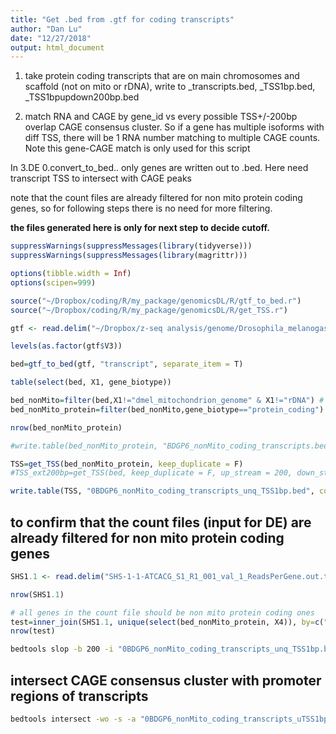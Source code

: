 ```yaml
---
title: "Get .bed from .gtf for coding transcripts"
author: "Dan Lu"
date: "12/27/2018"
output: html_document
---
```


1. take protein coding transcripts that are on main chromosomes and scaffold (not on mito or rDNA), write to _transcripts.bed, _TSS1bp.bed, _TSS1bpupdown200bp.bed  

2. match RNA and CAGE by gene_id vs every possible TSS+/-200bp overlap CAGE consensus cluster. So if a gene has multiple isoforms with diff TSS, there will be 1 RNA number matching to multiple CAGE counts. Note this gene-CAGE match is only used for this script  

In 3.DE 0.convert_to_bed.. only genes are written out to .bed. Here need transcript TSS to intersect with CAGE peaks  

note that the count files are already filtered for non mito protein coding genes, so for following steps there is no need for more filtering.  

**the files generated here is only for next step to decide cutoff.**  

```r
suppressWarnings(suppressMessages(library(tidyverse)))
suppressWarnings(suppressMessages(library(magrittr)))

options(tibble.width = Inf)
options(scipen=999)

source("~/Dropbox/coding/R/my_package/genomicsDL/R/gtf_to_bed.r")
source("~/Dropbox/coding/R/my_package/genomicsDL/R/get_TSS.r")
```


```r
gtf <- read.delim("~/Dropbox/z-seq analysis/genome/Drosophila_melanogaster.BDGP6.84.gtf", header=FALSE, comment.char="#", stringsAsFactors=FALSE)

levels(as.factor(gtf$V3))

bed=gtf_to_bed(gtf, "transcript", separate_item = T) 

table(select(bed, X1, gene_biotype))

bed_nonMito=filter(bed,X1!="dmel_mitochondrion_genome" & X1!="rDNA") # there is no protein coding gene on rDNA, but do this for clarity
bed_nonMito_protein=filter(bed_nonMito,gene_biotype=="protein_coding") %>% select(X1:X6) %>% unique

nrow(bed_nonMito_protein)

#write.table(bed_nonMito_protein, "BDGP6_nonMito_coding_transcripts.bed", col.names = F, sep="\t",row.names = F, quote=F)

TSS=get_TSS(bed_nonMito_protein, keep_duplicate = F)
#TSS_ext200bp=get_TSS(bed, keep_duplicate = F, up_stream = 200, down_stream = 200)# this will go beyond boundary of chromosomes... use bedtools

write.table(TSS, "0BDGP6_nonMito_coding_transcripts_unq_TSS1bp.bed", col.names = F, sep="\t",row.names = F, quote=F)

```

## to confirm that the count files (input for DE) are already filtered for non mito protein coding genes
```r
SHS1.1 <- read.delim("SHS-1-1-ATCACG_S1_R1_001_val_1_ReadsPerGene.out.tab.srt.3_nonMito_protein.txt", header=FALSE, stringsAsFactors=FALSE) %>% select(V1)

nrow(SHS1.1)

# all genes in the count file should be non mito protein coding ones
test=inner_join(SHS1.1, unique(select(bed_nonMito_protein, X4)), by=c("V1"="X4"))
nrow(test)
```


```bash
bedtools slop -b 200 -i "0BDGP6_nonMito_coding_transcripts_unq_TSS1bp.bed" -g ~/Dropbox/z-seq\ analysis/genome/Drosophila_melanogaster.BDGP6.dna.toplevel.fa.fai > "0BDGP6_nonMito_coding_transcripts_uTSS1bpupdown200bp.bed"
```



## intersect CAGE consensus cluster with promoter regions of transcripts 
```bash
bedtools intersect -wo -s -a "0BDGP6_nonMito_coding_transcripts_uTSS1bpupdown200bp.bed" -b ~/Dropbox/z-seq\ analysis/18-0702\ CAGE/14.redo_Q255_filter/consensusCluster_ensembl.bed > "0BDGP6_coding_TSS200bp_intersect_consensusCluster.txt"

```
